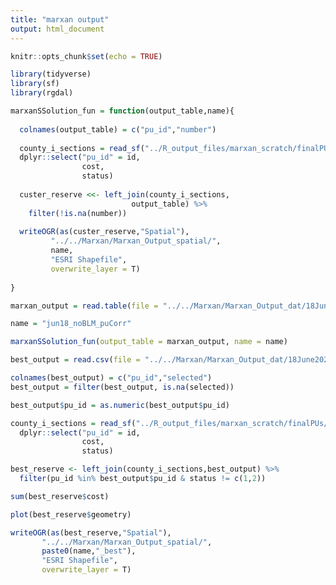 ```yaml
---
title: "marxan output"
output: html_document
---
```


```r
knitr::opts_chunk$set(echo = TRUE)
```

```r

library(tidyverse)
library(sf)
library(rgdal)

```


```r
marxanSSolution_fun = function(output_table,name){
  
  colnames(output_table) = c("pu_id","number")
  
  county_i_sections = read_sf("../R_output_files/marxan_scratch/finalPUs/CUSTER/CUSTER_finalPU_noCorr.shp") %>% 
  dplyr::select("pu_id" = id,
                cost,
                status)
  
  custer_reserve <<- left_join(county_i_sections,
                           output_table) %>% 
    filter(!is.na(number))
  
  writeOGR(as(custer_reserve,"Spatial"),
         "../../Marxan/Marxan_Output_spatial/",
         name,
         "ESRI Shapefile",
         overwrite_layer = T)
  
}

marxan_output = read.table(file = "../../Marxan/Marxan_Output_dat/18June2020/noBLM_ctp102_spf10_puCorr_ssoln.dat", header = F)

name = "jun18_noBLM_puCorr"

marxanSSolution_fun(output_table = marxan_output, name = name)

```



```r

best_output = read.csv(file = "../../Marxan/Marxan_Output_dat/18June2020/noBLM_ctp102_spf10_puCorr_best.dat", header = F)

colnames(best_output) = c("pu_id","selected")
best_output = filter(best_output, is.na(selected))

best_output$pu_id = as.numeric(best_output$pu_id)

county_i_sections = read_sf("../R_output_files/marxan_scratch/finalPUs/CUSTER/CUSTER_finalPU_noCorr.shp") %>% 
  dplyr::select("pu_id" = id,
                cost,
                status)

best_reserve <- left_join(county_i_sections,best_output) %>% 
  filter(pu_id %in% best_output$pu_id & status != c(1,2))

sum(best_reserve$cost)

plot(best_reserve$geometry)

writeOGR(as(best_reserve,"Spatial"),
       "../../Marxan/Marxan_Output_spatial/",
       paste0(name,"_best"),
       "ESRI Shapefile",
       overwrite_layer = T)


```

